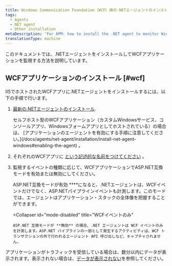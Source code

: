 ```yaml
---
title: Windows Communication Foundation（WCF）用の.NETエージェントのインストール
tags:
  - Agents
  - NET agent
  - Other installation
metaDescription: 'For APM: how to install the .NET agent to monitor Windows Communication Foundation (WCF) applications.'
translationType: machine
---
```


このドキュメントでは、.NETエージェントをインストールしてWCFアプリケーションを監視する方法を説明しています。

## WCFアプリケーションのインストール [#wcf]

IISでホストされたWCFアプリに.NETエージェントをインストールするには、以下の手順で行います。

1. [最新の.NETエージェントのインストール](/docs/agents/net-agent/installation/install-net-agent-windows).

   <Callout variant="important">
     セルフホスト型のWCFアプリケーション（カスタムWindowsサービス、コンソールアプリ、Windowsフォームアプリとしてホストされている）の場合は、 [アプリケーションのエージェントを有効にする手順に注意してください。](/docs/agents/net-agent/installation/install-net-agent-windows#enabling-the-agent) 。
   </Callout>

2. それぞれのWCFアプリに [という記述的な名前をつけてください](/docs/agents/net-agent/installation-and-configuration/naming-your-net-application#naming-non-iis) 。

3. 監視するイベントの種類に応じて、WCFアプリケーションでASP.NET互換モードを有効または無効にしてください。

   <CollapserGroup>
     <Collapser
       id="mode-enabled"
       title="ASP.NETパイプラインイベントとWCFイベント"
     >
       ASP.NET互換モードが有効 ****になると、.NETエージェントは、WCFイベントだけでなく、ASP.NETパイプラインイベントも計測します。このモードでは、エージェントはアプリケーション・スタックの全体像を把握することができます。
     </Collapser>

     <Collapser
       id="mode-disabled"
       title="WCFイベントのみ"
     >
       ASP.NET 互換モードが **無効** の場合、.NET エージェントは WCF イベントのみを計測します。ASP.NET パイプラインの一部として発生するアクティビティは、WCF トランザクションの外で行われるエージェント API 呼び出しなど、キャプチャされません。
     </Collapser>
   </CollapserGroup>

アプリケーションがトラフィックを受信している場合は、数分以内にデータが表示されます。表示されない場合は、[データが表示されない](/docs/agents/net-agent/troubleshooting/no-data-appears-net)を参照してください。